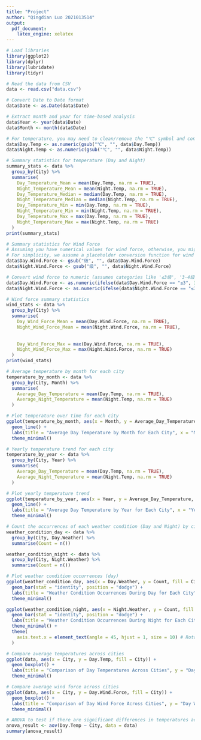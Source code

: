 ```yaml
---
title: "Project"
author: "Qingdian Luo 2021013514"
output:
  pdf_document:
    latex_engine: xelatex
---
```


```r
# Load libraries
library(ggplot2)
library(dplyr)
library(lubridate)
library(tidyr)

# Read the data from CSV
data <- read.csv("data.csv")

# Convert Date to Date format
data$Date <- as.Date(data$Date)

# Extract month and year for time-based analysis
data$Year <- year(data$Date)
data$Month <- month(data$Date)

# For temperature, you may need to clean/remove the "℃" symbol and convert them to numeric values
data$Day.Temp <- as.numeric(gsub("℃", "", data$Day.Temp))
data$Night.Temp <- as.numeric(gsub("℃", "", data$Night.Temp))
```


```r
# Summary statistics for temperature (Day and Night)
summary_stats <- data %>%
  group_by(City) %>%
  summarise(
    Day_Temperature_Mean = mean(Day.Temp, na.rm = TRUE),
    Night_Temperature_Mean = mean(Night.Temp, na.rm = TRUE),
    Day_Temperature_Median = median(Day.Temp, na.rm = TRUE),
    Night_Temperature_Median = median(Night.Temp, na.rm = TRUE),
    Day_Temperature_Min = min(Day.Temp, na.rm = TRUE),
    Night_Temperature_Min = min(Night.Temp, na.rm = TRUE),
    Day_Temperature_Max = max(Day.Temp, na.rm = TRUE),
    Night_Temperature_Max = max(Night.Temp, na.rm = TRUE)
  )
print(summary_stats)

# Summary statistics for Wind Force
# Assuming you have numerical values for wind force, otherwise, you might need to convert them
# For simplicity, we assume a placeholder conversion function for wind force (e.g., '≤3级' as 3).
data$Day.Wind.Force <- gsub("级", "", data$Day.Wind.Force)
data$Night.Wind.Force <- gsub("级", "", data$Night.Wind.Force)

# Convert wind force to numeric (assumes categories like '≤3级', '3-4级', etc.)
data$Day.Wind.Force <- as.numeric(ifelse(data$Day.Wind.Force == "≤3", 3, ifelse(data$Day.Wind.Force == "3-4", 4, NA)))
data$Night.Wind.Force <- as.numeric(ifelse(data$Night.Wind.Force == "≤3", 3, ifelse(data$Night.Wind.Force == "3-4", 4, NA)))

# Wind force summary statistics
wind_stats <- data %>%
  group_by(City) %>%
  summarise(
    Day_Wind_Force_Mean = mean(Day.Wind.Force, na.rm = TRUE),
    Night_Wind_Force_Mean = mean(Night.Wind.Force, na.rm = TRUE),
    
    
    Day_Wind_Force_Max = max(Day.Wind.Force, na.rm = TRUE),
    Night_Wind_Force_Max = max(Night.Wind.Force, na.rm = TRUE)
  )
print(wind_stats)
```


```r
# Average temperature by month for each city
temperature_by_month <- data %>%
  group_by(City, Month) %>%
  summarise(
    Average_Day_Temperature = mean(Day.Temp, na.rm = TRUE),
    Average_Night_Temperature = mean(Night.Temp, na.rm = TRUE)
  )

# Plot temperature over time for each city
ggplot(temperature_by_month, aes(x = Month, y = Average_Day_Temperature, color = City)) +
  geom_line() +
  labs(title = "Average Day Temperature by Month for Each City", x = "Month", y = "Average Day Temperature (℃)") +
  theme_minimal()

# Yearly temperature trend for each city
temperature_by_year <- data %>%
  group_by(City, Year) %>%
  summarise(
    Average_Day_Temperature = mean(Day.Temp, na.rm = TRUE),
    Average_Night_Temperature = mean(Night.Temp, na.rm = TRUE)
  )

# Plot yearly temperature trend
ggplot(temperature_by_year, aes(x = Year, y = Average_Day_Temperature, color = City)) +
  geom_line() +
  labs(title = "Average Day Temperature by Year for Each City", x = "Year", y = "Average Day Temperature (℃)") +
  theme_minimal()
```

```r
# Count the occurrences of each weather condition (Day and Night) by city
weather_condition_day <- data %>%
  group_by(City, Day.Weather) %>%
  summarise(Count = n())

weather_condition_night <- data %>%
  group_by(City, Night.Weather) %>%
  summarise(Count = n())

# Plot weather condition occurrences (day)
ggplot(weather_condition_day, aes(x = Day.Weather, y = Count, fill = City)) +
  geom_bar(stat = "identity", position = "dodge") +
  labs(title = "Weather Condition Occurrences During Day for Each City", x = "Weather Condition", y = "Count") +
  theme_minimal()

ggplot(weather_condition_night, aes(x = Night.Weather, y = Count, fill = City)) +
  geom_bar(stat = "identity", position = "dodge") +
  labs(title = "Weather Condition Occurrences During Night for Each City", x = "Weather Condition", y = "Count") +
  theme_minimal() +
  theme(
    axis.text.x = element_text(angle = 45, hjust = 1, size = 10) # Rotate labels by 45 degrees
  )
```

```r
# Compare average temperatures across cities
ggplot(data, aes(x = City, y = Day.Temp, fill = City)) +
  geom_boxplot() +
  labs(title = "Comparison of Day Temperatures Across Cities", y = "Day Temperature (℃)") +
  theme_minimal()

# Compare average wind force across cities
ggplot(data, aes(x = City, y = Day.Wind.Force, fill = City)) +
  geom_boxplot() +
  labs(title = "Comparison of Day Wind Force Across Cities", y = "Day Wind Force") +
  theme_minimal()

# ANOVA to test if there are significant differences in temperatures across cities
anova_result <- aov(Day.Temp ~ City, data = data)
summary(anova_result)
```

